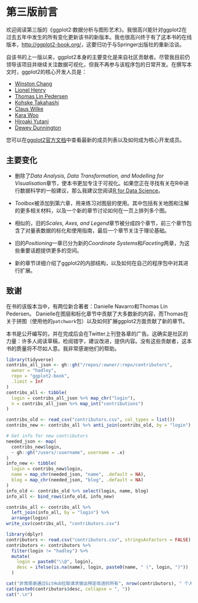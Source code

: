 # 第三版前言 {#preface-3e .unnumbered}  

欢迎阅读第三版的《ggplot2:数据分析与图形艺术》。我很高兴能针对ggplot2在过去五年中发生的所有变化更新该书的新版本。我也很高兴终于有了这本书的在线版本，<http://ggplot2-book.org/>，这要归功于与Springer出版社的重新洽谈。  

自该书的上一版以来，ggplot2本身的主要变化是来自社区贡献者。尽管我目前仍领导该项目并继续关注数据可视化，但我不再参与该程序包的日常开发。在撰写本文时，ggplot2的核心开发人员是：  

-   [Winston Chang](https://github.com/wch)
-   [Lionel Henry](https://github.com/lionel-)
-   [Thomas Lin Pedersen](https://github.com/thomasp85)
-   [Kohske Takahashi](https://github.com/kohske)
-   [Claus Wilke](https://github.com/clauswilke)
-   [Kara Woo](https://github.com/karawoo)
-   [Hiroaki Yutani](https://github.com/yutannihilation)
-   [Dewey Dunnington](https://github.com/paleolimbot)

您可以在[ggplot2官方文档](https://github.com/tidyverse/ggplot2/blob/master/GOVERNANCE.md)中查看最新的成员列表以及如何成为核心开发成员。  

## 主要变化 {.unnumbered}  

- 删除了*Data Analysis, Data Transformation, and Modelling for Visualisation*章节，使本书更加专注于可视化。如果您正在寻找有关在R中进行数据科学的一般建议，那么我建议您阅读[R for Data Science](https://r4ds.had.co.nz)。   

- *Toolbox*被添加到第六章，用来练习对图层的使用。其中包括有关地图和注解的更多相关材料，以及一个新的章节讨论如何在一页上排列多个图。  

- 相似的，旧的*Scales, Axes, and Legend*章节被分成四个章节，前三个章节包含了对量表数据的标化和使用指南，最后一个章节关注于理论基础。  

- 旧的*Positioning*一章已分为新的*Coordinate Systems*和*Faceting*两章，为这些重要话题提供更多的空间。  

- 新的章节详细介绍了ggplot2的内部结构，以及如何在自己的程序包中对其进行扩展。  

## 致谢 {.unnumbered}  

在书的该版本当中，有两位新合著者：Danielle Navarro和Thomas Lin Pedersen。 Danielle在图层和标化章节中贡献了大多数新的内容，而Thomas在关于拼图（使用他的`patchwork`包）以及如何扩展ggplot2方面贡献了新的章节。  

本书是公开编写的，并在完成后会在Twitter上刊登各章的广告。这确实是社区的力量：许多人阅读草稿，检阅错字，建议改进，提供内容。没有这些贡献者，这本书的质量将不尽如人意。我非常感谢他们的帮助。

```r
library(tidyverse)
contribs_all_json <- gh::gh("/repos/:owner/:repo/contributors",
  owner = "hadley",
  repo = "ggplot2-book",
  .limit = Inf
)
contribs_all <- tibble(
  login = contribs_all_json %>% map_chr("login"),
  n = contribs_all_json %>% map_int("contributions")
)

contribs_old <- read_csv("contributors.csv", col_types = list())
contribs_new <- contribs_all %>% anti_join(contribs_old, by = "login")

# Get info for new contributors
needed_json <- map(
  contribs_new$login, 
  ~ gh::gh("/users/:username", username = .x)
)
info_new <- tibble(
  login = contribs_new$login,
  name = map_chr(needed_json, "name", .default = NA),
  blog = map_chr(needed_json, "blog", .default = NA)
)
info_old <- contribs_old %>% select(login, name, blog)
info_all <- bind_rows(info_old, info_new)

contribs_all <- contribs_all %>% 
  left_join(info_all, by = "login") %>% 
  arrange(login)
write_csv(contribs_all, "contributors.csv")
```

```r
library(dplyr)
contributors <- read.csv("contributors.csv", stringsAsFactors = FALSE)
contributors <- contributors %>% 
  filter(login != "hadley") %>% 
  mutate(
    login = paste0("\\@", login),
    desc = ifelse(is.na(name), login, paste0(name, " (", login, ")"))
  )

cat("非常感谢通过GitHub拉取请求做出特定改进的所有", nrow(contributors), " 个人（按用户名的字母顺序）: ", sep = "")
cat(paste0(contributors$desc, collapse = ", "))
cat(".\n")
```
